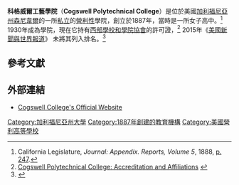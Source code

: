 {{Infobox university
|name=         Cogswell Polytechnical College
|image=        
|motto=       
|Chief Executive Officer=   Janis Paulson<ref>{{cite web |url=http://www.cogswell.edu/about/staff.php |title=Staff |author=Cogswell College |accessdate=July 1, 2013 |deadurl=yes |archiveurl=https://web.archive.org/web/20120715101953/http://www.cogswell.edu/about/staff.php |archivedate=2012年7月15日 }}</ref>
|title= 
|author=      Cogswell College 
|accessdate=
|established= 1887年
|type=        [[私立大學|私立大學]]
|staff=        
|students=    
|undergrad=    462<ref name="USnews"/>
|postgrad=    
|colors=       橙色和銀色 {{Color box|#ff7200}}{{Color box|#808080}}
|city=         [[森尼韋爾_(加利福尼亞州)|森尼韋爾]]
| state = [[加利福尼亞州|加利福尼亞州]]
| country = 美國
|mascot=       Dragon
|campus=       
|endowment=    
|free_label=   
|free=         
|website=      [http://www.cogswell.edu www.cogswell.edu]
}}

'''科格威爾工藝學院'''（'''Cogswell Polytechnical College'''）是位於美國[[加利福尼亞州|加利福尼亞州]][[森尼韋爾_(加利福尼亞州)|森尼韋爾]]的一所[[私立大學|私立]]的[[營利學校|營利性]]學院，創立於1887年，當時是一所女子高中。<ref>California Legislature, ''Journal: Appendix. Reports, Volume 5'', 1888, [http://books.google.com/books?id=iUC20XfJUcgC&pg=RA1-PA247&dq=Cogswell+Polytechnical+College&hl=en&sa=X&ei=sRvaT93GNKfC2wXQ7fXABg&ved=0CF4Q6AEwBg#v=onepage&q=Cogswell%20Polytechnical%20College&f=false p. 247].</ref> 1930年成為學院，現在它持有[[西部學校和學院協會|西部學校和學院協會]]的許可證，<ref>[http://www.cogswell.edu/affiliations.html Cogswell Polytechnical College: Accreditation and Affiliations<!-- Bot generated title -->] {{webarchive|url=https://web.archive.org/web/20071014233020/http://cogswell.edu/affiliations.html |date=2007-10-14 }}</ref> 2015年《[[美國新聞與世界報道|美國新聞與世界報道]]》 未將其列入排名。<ref name="USnews">{{cite web|title=Cogswell Polytechnical College|url=http://colleges.usnews.rankingsandreviews.com/best-colleges/cogswell-college-1177|publisher=[[美國新聞與世界報道|美國新聞與世界報道]]|accessdate=2015-03-28|archive-date=2016-08-27|archive-url=https://web.archive.org/web/20160827212536/http://colleges.usnews.rankingsandreviews.com/best-colleges/cogswell-college-1177|dead-url=no}}</ref>

== 參考文獻==
{{reflist}}

==外部連結==
* [http://www.cogswell.edu/ Cogswell College's Official Website ] {{Wayback|url=http://www.cogswell.edu/ |date=20021023031908 }}

{{Coord|37.4070|-122.0243 |format=dms |type:edu_region:US-CA |display=title}}
{{加利福尼亞州的學院和大學}}

[[Category:加利福尼亞州大學|Category:加利福尼亞州大學]]
[[Category:1887年創建的教育機構|Category:1887年創建的教育機構]]
[[Category:美國營利高等學校|Category:美國營利高等學校]]
